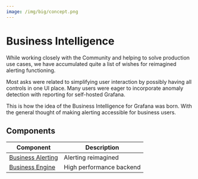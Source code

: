 ```yaml
---
image: /img/big/concept.png
---
```



# Business Intelligence

While working closely with the Community and helping to solve production use cases, we have accumulated quite a list of wishes for reimagined alerting functioning.

Most asks were related to simplifying user interaction by possibly having all controls in one UI place. Many users were eager to incorporate anomaly detection with reporting for self-hosted Grafana.

This is how the idea of the Business Intelligence for Grafana was born. With the general thought of making alerting accessible for business users.

<BlogPost id="big-alerting-20231121" />

## Components

| Component                     | Description              |
| ----------------------------- | ------------------------ |
| [Business Alerting](alerting) | Alerting reimagined      |
| [Business Engine](engine)     | High performance backend |

<Feedback />
